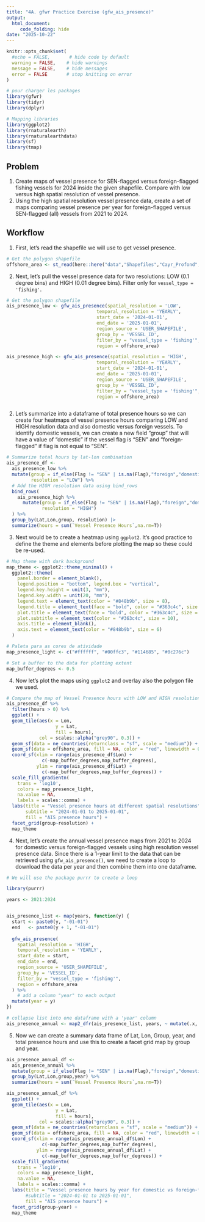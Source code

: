```yaml
---
title: "4A. gfwr Practice Exercise (gfw_ais_presence)"
output: 
  html_document:
     code_folding: hide
date: "2025-10-22"
---
```


```r

knitr::opts_chunk$set(
  #echo = FALSE,       # hide code by default
  warning = FALSE,    # hide warnings
  message = FALSE,    # hide messages
  error = FALSE       # stop knitting on error
)

# pour charger les packages
library(gfwr)
library(tidyr)
library(dplyr)

# Mapping libraries
library(ggplot2)
library(rnaturalearth)
library(rnaturalearthdata)
library(sf)
library(tmap)

```

## Problem

1.  Create maps of vessel presence for SEN-flagged versus foreign-flagged fishing vessels for 2024 inside the given shapefile. Compare with low versus high spatial resolution of vessel presence.
2.  Using the high spatial resolution vessel presence data, create a set of maps comparing vessel presence per year for foreign-flagged versus SEN-flagged (all) vessels from 2021 to 2024.

## Workflow

1.  First, let's read the shapefile we will use to get vessel presence.

```r
# Get the polygon shapefile
offshore_area <- st_read(here::here("data","Shapefiles","Cayr_Profond","Cayar_Offshore_Profond.shp"))
```

2.  Next, let's pull the vessel presence data for two resolutions: LOW (0.1 degree bins) and HIGH (0.01 degree bins). Filter only for `vessel_type = 'fishing'`.

```r
# Get the polygon shapefile
ais_presence_low <- gfw_ais_presence(spatial_resolution = 'LOW',
                                 temporal_resolution = 'YEARLY',
                                 start_date = '2024-01-01',
                                 end_date = '2025-01-01',
                                 region_source = 'USER_SHAPEFILE',
                                 group_by = 'VESSEL_ID',
                                 filter_by = "vessel_type = 'fishing'",
                                 region = offshore_area)

ais_presence_high <- gfw_ais_presence(spatial_resolution = 'HIGH',
                                 temporal_resolution = 'YEARLY',
                                 start_date = '2024-01-01',
                                 end_date = '2025-01-01',
                                 region_source = 'USER_SHAPEFILE',
                                 group_by = 'VESSEL_ID',
                                 filter_by = "vessel_type = 'fishing'",
                                 region = offshore_area)



```

2.  Let's summarize into a dataframe of total presence hours so we can create four heatmaps of vessel presence hours comparing LOW and HIGH resolution data and also domestic versus foreign vessels. To identify domestic vessels, we can create a new field "group" that will have a value of "domestic" if the vessel flag is "SEN" and "foreign-flagged" if flag is not equal to "SEN".

```r
# Summarize total hours by lat-lon combination
ais_presence_df <-
  ais_presence_low %>%
  mutate(group = if_else(Flag != "SEN" | is.na(Flag),"foreign","domestic"),
         resolution = "LOW") %>%
  # Add the HIGH resolution data using bind_rows
  bind_rows(
    ais_presence_high %>%
      mutate(group = if_else(Flag != "SEN" | is.na(Flag),"foreign","domestic"),
             resolution = "HIGH") 
  ) %>%
  group_by(Lat,Lon,group, resolution) |>
  summarize(hours = sum(`Vessel Presence Hours`,na.rm=T))

```

3.  Next would be to create a heatmap using `ggplot2`. It's good practice to define the theme and elements before plotting the map so these could be re-used.

```r
# Map theme with dark background
map_theme <- ggplot2::theme_minimal() +
  ggplot2::theme(
    panel.border = element_blank(),
    legend.position = "bottom", legend.box = "vertical",
    legend.key.height = unit(3, "mm"),
    legend.key.width = unit(20, "mm"),
    legend.text = element_text(color = "#848b9b", size = 8),
    legend.title = element_text(face = "bold", color = "#363c4c", size = 8, hjust = 0.5),
    plot.title = element_text(face = "bold", color = "#363c4c", size = 10),
    plot.subtitle = element_text(color = "#363c4c", size = 10),
    axis.title = element_blank(),
    axis.text = element_text(color = "#848b9b", size = 6)
  )

# Paleta para as cores de atividade
map_presence_light <- c("#ffffff", "#00ffc3", "#114685", "#0c276c")

# Set a buffer to the data for plotting extent
map_buffer_degrees <- 0.5

```

4.  Now let's plot the maps using `ggplot2` and overlay also the polygon file we used.

```r
# Compare the map of Vessel Presence hours with LOW and HIGH resolution data
ais_presence_df %>%
  filter(hours > 0) %>%
  ggplot() +
  geom_tile(aes(x = Lon,
                  y = Lat,
                  fill = hours),
            col = scales::alpha("grey90", 0.3)) +
  geom_sf(data = ne_countries(returnclass = "sf", scale = "medium")) +
  geom_sf(data = offshore_area, fill = NA, color = "red", linewidth = 0.8) +
  coord_sf(xlim = range(ais_presence_df$Lon) +
             c(-map_buffer_degrees,map_buffer_degrees),
           ylim = range(ais_presence_df$Lat) + 
             c(-map_buffer_degrees,map_buffer_degrees)) +
  scale_fill_gradientn(
    trans = 'log10',
    colors = map_presence_light,
    na.value = NA,
    labels = scales::comma) +
  labs(title = "Vessel presence hours at different spatial resolutions",
       subtitle = "2024-01-01 to 2025-01-01",
       fill = "AIS presence hours") +
  facet_grid(group~resolution) +
  map_theme
```

4.  Next, let's create the annual vessel presence maps from 2021 to 2024 for domestic versus foreign-flagged vessels using high resolution vessel presence data. Since there is a 1-year limit to the data that can be retrieved using `gfw_ais_presence()`, we need to create a loop to download the data per year and then combine them into one dataframe.

```r
# We will use the package purrr to create a loop

library(purrr)

years <- 2021:2024


ais_presence_list <- map(years, function(y) {
  start <- paste0(y, "-01-01")
  end   <- paste0(y + 1, "-01-01")
  
  gfw_ais_presence(
    spatial_resolution = 'HIGH',
    temporal_resolution = 'YEARLY',
    start_date = start,
    end_date = end,
    region_source = 'USER_SHAPEFILE',
    group_by = 'VESSEL_ID',
    filter_by = "vessel_type = 'fishing'",
    region = offshore_area
  ) %>%
    # add a column "year" to each output
  mutate(year = y)
})

# collapse list into one dataframe with a 'year' column
ais_presence_annual <- map2_dfr(ais_presence_list, years, ~ mutate(.x, year = .y))
```

5.  Now we can create a summary data frame of Lat, Lon, Group, year, and total presence hours and use this to create a facet grid map by group and year.

```r
ais_presence_annual_df <-
  ais_presence_annual %>% 
  mutate(group = if_else(Flag != "SEN" | is.na(Flag),"foreign","domestic")) %>%
  group_by(Lat,Lon,group,year) %>%
  summarize(hours = sum(`Vessel Presence Hours`,na.rm=T))

ais_presence_annual_df %>%
  ggplot() +
  geom_tile(aes(x = Lon,
                  y = Lat,
                  fill = hours),
            col = scales::alpha("grey90", 0.3)) +
  geom_sf(data = ne_countries(returnclass = "sf", scale = "medium")) +
  geom_sf(data = offshore_area, fill = NA, color = "red", linewidth = 0.8) +
  coord_sf(xlim = range(ais_presence_annual_df$Lon) +
             c(-map_buffer_degrees,map_buffer_degrees),
           ylim = range(ais_presence_annual_df$Lat) + 
             c(-map_buffer_degrees,map_buffer_degrees)) +
  scale_fill_gradientn(
    trans = 'log10',
    colors = map_presence_light,
    na.value = NA,
    labels = scales::comma) +
  labs(title = "Vessel presence hours by year for domestic vs foreign-flagged vessels",
       #subtitle = "2024-01-01 to 2025-01-01",
       fill = "AIS presence hours") +
  facet_grid(group~year) +
  map_theme


```
